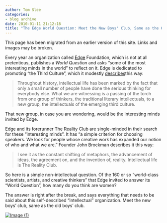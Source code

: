 ```yaml
---
author: Tom Slee
categories:
- blog archive
date: 2010-01-11 21:12:18
title: "The Edge World Question: Meet the New Boys' Club, Same as the Old Boys' Club"
---
```


::: {.callout-note}

This page has been migrated from an earlier version of this site. 
Links and images may be broken.

:::



				

Every year an organization called [Edge](http://edge.org/) Foundation, which is not at all pretentious, publishes a _World Question_ and asks "some of the most interesting minds in the world" to reflect on it. Edge is dedicated to promoting "the Third Culture", which it modestly [describes ](http://edge.org/about_edge.html)this way:

<blockquote>Throughout history, intellectual life has been marked by the fact that only a small number of people have done the serious thinking for everybody else. What we are witnessing is a passing of the torch from one group of thinkers, the traditional literary intellectuals, to a new group, the intellectuals of the emerging third culture.  

> 
> </blockquote>

That new group, in case you are wondering, would be the interesting minds invited by Edge.

Edge and its forerunner The Reality Club are single-minded in their search for these "interesting minds". It has "a simple criterion for choosing speakers. We look for people whose creative work has expanded our notion of who and what we are." Founder John Brockman describes it this way:  


<blockquote>I see it as the constant shifting of metaphors, the advancement of ideas, the agreement on, and the invention of, reality. Intellectual life is The Reality Club.</blockquote>

So here is a simple non-intellectual question. Of the 160 or so "world-class scientists, artists, and creative thinkers" that Edge invited to answer its "World Question", how many do you think are women?

The answer is right after the break, and says everything that needs to be said about this self-described "intellectual" organization. Meet the new boys' club, same as the old boys' club.



<!-- more -->
[![Image (1)](http://whimsley.typepad.com/.a/6a00d83451d3b369e20120a7c63c0b970b-320wi)](http://whimsley.typepad.com/.a/6a00d83451d3b369e20120a7c63c0b970b-popup)   

		
